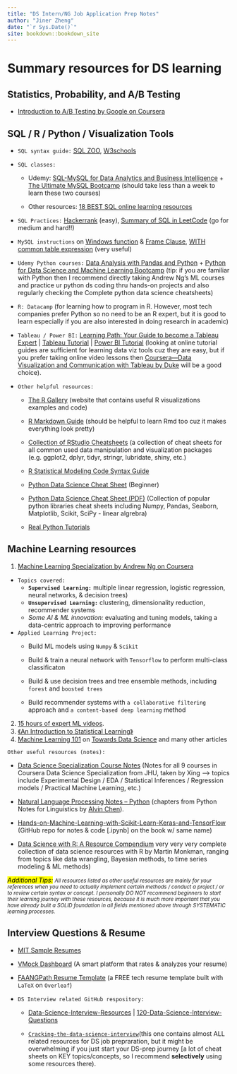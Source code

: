 ```yaml
---
title: "DS Intern/NG Job Application Prep Notes"
author: "Jiner Zheng"
date: "`r Sys.Date()`"
site: bookdown::bookdown_site
---
```


# Summary resources for DS learning

## Statistics, Probability, and A/B Testing

-   [Introduction to A/B Testing by Google on Coursera]()

## SQL / R / Python / Visualization Tools

-   `SQL syntax guide:` [SQL ZOO](https://sqlzoo.net/wiki/SQL_Tutorial), [W3schools](https://www.w3schools.com/sql/)

-   `SQL classes:`

    -   Udemy: [SQL-MySQL for Data Analytics and Business Intelligence](https://www.udemy.com/course/sql-mysql-for-data-analytics-and-business-intelligence/) + [The Ultimate MySQL Bootcamp](https://www.udemy.com/course/the-ultimate-sql-bootcamp-from-a-to-z-quickly/) (should take less than a week to learn these two courses)

    -   Other resources: [18 BEST SQL online learning resources](https://academy.vertabelo.com/blog/18-best-online-resources-for-learning-sql-and-database-concepts/)

-   `SQL Practices:` [Hackerrank](https://www.hackerrank.com/domains/sql) (easy), [Summary of SQL in LeetCode](https://byrony.github.io/summary-of-sql-questions-on-leetcode.html) (go for medium and hard!!)

-   `MySQL instructions` on [Windows function](https://dev.mysql.com/doc/refman/8.0/en/window-functions-usage.html) & [Frame Clause](https://dev.mysql.com/doc/refman/8.0/en/window-functions-frames.html), [WITH common table expression](https://docs.microsoft.com/en-us/sql/t-sql/queries/with-common-table-expression-transact-sql?view=sql-server-2017) (very useful)

-   `Udemy Python courses:` [Data Analysis with Pandas and Python](https://www.udemy.com/course/data-analysis-with-python-and-pandas/) + [Python for Data Science and Machine Learning Bootcamp](https://www.udemy.com/course/python-for-data-science-and-machine-learning-bootcamp/) (tip: if you are familiar with Python then I recommend directly taking Andrew Ng's ML courses and practice ur python ds coding thru hands-on projects and also regularly checking the Complete python data science cheatsheets)

-   `R: Datacamp` (for learning how to program in R. However, most tech companies prefer Python so no need to be an R expert, but it is good to learn especially if you are also interested in doing research in academic)

-   `Tableau / Power BI:` [Learning Path: Your Guide to become a Tableau Expert](https://www.analyticsvidhya.com/learning-paths-data-science-business-analytics-business-intelligence-big-data/tableau-learning-path/) \| [Tableau Tutorial](<https://www.tutorialspoint.com/tableau/index.htm>) \| [Power BI Tutorial](https://www.tutorialspoint.com/power_bi/index.htm) (looking at online tutorial guides are sufficient for learning data viz tools cuz they are easy, but if you prefer taking online video lessons then [Coursera---Data Visualization and Communication with Tableau by Duke](https://www.coursera.org/learn/analytics-tableau) will be a good choice).

-   `Other helpful resources:`

    -   [The R Gallery](https://r-graph-gallery.com/) (website that contains useful R visualizations examples and code)

    -   [R Markdown Guide](https://bookdown.org/yihui/rmarkdown/) (should be helpful to learn Rmd too cuz it makes everything look pretty)

    -   [Collection of RStudio Cheatsheets](https://www.rstudio.com/resources/cheatsheets/) (a collection of cheat sheets for all common used data manipulation and visualization packages (e.g. ggplot2, dplyr, tidyr, stringr, lubridate, shiny, etc.)

    -   [R Statistical Modeling Code Syntax Guide](https://tysonbarrett.com/Rstats/chapter-4-basic-analyses.html)

    -   [Python Data Science Cheat Sheet](https://elitedatascience.com/python-cheat-sheet) (Beginner)

    -   [Python Data Science Cheat Sheet (PDF)](https://www.utc.fr/~jlaforet/Suppl/python-cheatsheets.pdf) (Collection of popular python libraries cheat sheets including Numpy, Pandas, Seaborn, Matplotlib, Scikit, SciPy - linear algrebra)

    -   [Real Python Tutorials](https://realpython.com/)

## Machine Learning resources

1.  [Machine Learning Specialization by Andrew Ng on Coursera](https://www.coursera.org/specializations/machine-learning-introduction)

-   `Topics covered:`
    -   **`Supervised Learning:`** multiple linear regression, logistic regression, neural networks, & decision trees)
    -   **`Unsupervised Learning:`** clustering, dimensionality reduction, recommender systems
    -   *Some AI & ML innovation:* evaluating and tuning models, taking a data-centric approach to improving performance
-   `Applied Learning Project:`
    -   Build ML models using `Numpy` & `Scikit`

    -   Build & train a neural network with `Tensorflow` to perform multi-class classificaton

    -   Build & use decision trees and tree ensemble methods, including `forest` and `boosted trees`

    -   Build recommender systems with `a collaborative filtering` approach and `a content-based deep learning` method

2.  [15 hours of expert ML videos](https://www.dataschool.io/15-hours-of-expert-machine-learning-videos/).
3.  [《An Introduction to Statistical Learning》](https://www.statlearning.com/)
4.  [Machine Learning 101](https://medium.com/machine-learning-101) on [Towards Data Science](https://towardsdatascience.com/) and many other articles

`Other useful resources (notes):`

-   [Data Science Specialization Course Notes](http://sux13.github.io/DataScienceSpCourseNotes/) (Notes for all 9 courses in Coursera Data Science Specialization from JHU, taken by Xing ---\> topics include Experimental Design / EDA / Statistical Inferences / Regression models / Practical Machine Learning, etc.)

-   [Natural Language Processing Notes -- Python](https://alvinntnu.github.io/python-notes/nlp/nlp-primer.html) (chapters from Python Notes for Linguistics by [Alvin Chen](https://alvinchen.myftp.org/)).

-   [Hands-on-Machine-Learning-with-Scikit-Learn-Keras-and-TensorFlow](https://github.com/Akramz/Hands-on-Machine-Learning-with-Scikit-Learn-Keras-and-TensorFlow) (GitHub repo for notes & code [.ipynb] on the book w/ same name)

-   [Data Science with R: A Resource Compendium](https://bookdown.org/martin_monkman/DataScienceResources_book/) very very very complete collection of data science resources with R by Martin Monkman, ranging from topics like data wrangling, Bayesian methods, to time series modeling & ML methods)

```{=html}

<p><i><mark>Additional Tips:</mark> <small>All resources listed as other useful resources are mainly for your references when you need to actually implement certain methods / conduct a project / or to review certain syntax or concept. I personally DO NOT recommend beginners to start their learning journey with these resources, because it is much more important that you have already built a SOLID foundation in all fields mentioned above through SYSTEMATIC learning processes.</small></i></p>
```
## Interview Questions & Resume

-   [MIT Sample Resumes](https://cdn.uconnectlabs.com/wp-content/uploads/sites/123/2021/08/sampe-resumes-capd.pdf)

-    [VMock Dashboard](https://www.vmock.com/) (A smart platform that rates & analyzes your resume)

-   [FAANGPath Resume Template](https://www.overleaf.com/latex/templates/faangpath-simple-template/npsfpdqnxmbc) (a FREE tech resume template built with `LaTeX` on `Overleaf`)

-   `DS Interview related GitHub respository:`

    -    [Data-Science-Interview-Resources](https://github.com/rbhatia46/Data-Science-Interview-Resources) \| [120-Data-Science-Interview-Questions](https://github.com/kojino/120-Data-Science-Interview-Questions)

    -    [`Cracking-the-data-science-interview`](https://github.com/khanhnamle1994/cracking-the-data-science-interview)(this one contains almost ALL related resources for DS job prepraration, but it might be overwhelming if you just start your DS-prep journey [a lot of cheat sheets on KEY topics/concepts, so I recommend **selectively** using some resources there).
